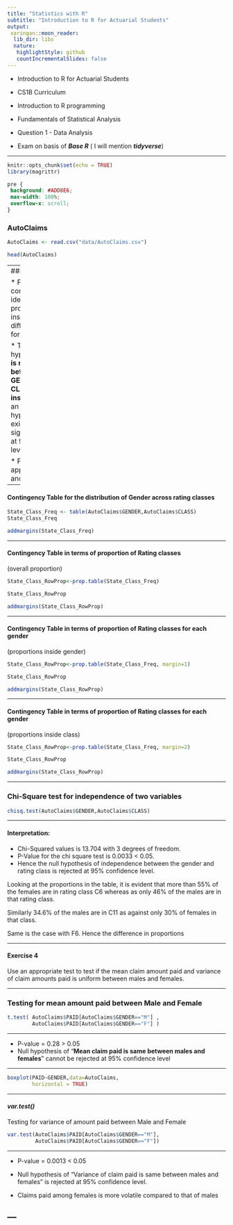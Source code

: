 ```yaml
---
title: "Statistics with R"
subtitle: "Introduction to R for Actuarial Students"
output:
 xaringan::moon_reader:
  lib_dir: libs
  nature:
   highlightStyle: github
   countIncrementalSlides: false
---
```


* Introduction to R for Actuarial Students

* CS1B Curriculum

* Introduction to R programming
* Fundamentals of Statistical Analysis

* Question 1 - Data Analysis
* Exam on basis of ***Base R*** ( I will mention ***tidyverse***)

---


```r
knitr::opts_chunk$set(echo = TRUE)
library(magrittr)
```

```css
pre {
 background: #ADD8E6;
 max-width: 100%;
 overflow-x: scroll;
}
```

### AutoClaims

```r

AutoClaims <- read.csv("data/AutoClaims.csv")
```


```r

head(AutoClaims)
```

---
### Exercise 3

* Prepare a contingency table identifying the proportion of insured across differentCLASS(es) for each gender.

* Test the null hypothesis “**There is no relationship between the GENDER and the CLASS of the insured**” against an alternate hypothesis of existence of significant relation at 95% confidence level.


* Perform an appropriate test and comment.

---

#### Contingency Table for the distribution of Gender across rating classes

```r

State_Class_Freq <- table(AutoClaims$GENDER,AutoClaims$CLASS) 
State_Class_Freq
```

```r
addmargins(State_Class_Freq)
```

---

#### Contingency Table in terms of proportion of Rating classes

(overall proportion)
```r

State_Class_RowProp<-prop.table(State_Class_Freq)

State_Class_RowProp 
```

```r

addmargins(State_Class_RowProp)
```

---

#### Contingency Table in terms of proportion of Rating classes for each gender

(proportions inside gender)

```r

State_Class_RowProp<-prop.table(State_Class_Freq, margin=1)

State_Class_RowProp 
```

```r

addmargins(State_Class_RowProp)
```

---

#### Contingency Table in terms of proportion of Rating classes for each gender

(proportions inside class)

```r

State_Class_RowProp<-prop.table(State_Class_Freq, margin=2)

State_Class_RowProp 
```


```r

addmargins(State_Class_RowProp)
```

---

### Chi-Square test for independence of two variables 

```r
chisq.test(AutoClaims$GENDER,AutoClaims$CLASS) 
```
---

#### Interpretation: 

* Chi-Squared values is 13.704 with 3 degrees of freedom. 
* P-Value for the chi square test is 0.0033 < 0.05. 
* Hence the null hypothesis of independence between the gender and rating class is rejected at 95% confidence level. 

Looking at the proportions in the table, it is evident that more than 55% of the females are 
in rating class C6 whereas as only 46% of the males are in that rating class. 

Similarly 34.6% 
of the males are in C11 as against only 30% of females in that class.

Same is the case with F6. Hence the difference in proportions

---

#### Exercise 4 


Use an appropriate test to test if the mean claim amount paid and variance of claim amounts paid is uniform between males and females.

---


### Testing for mean amount paid between Male and Female


```r
t.test( AutoClaims$PAID[AutoClaims$GENDER=="M"] , 
        AutoClaims$PAID[AutoClaims$GENDER=="F"] ) 
```

---

* P-value = 0.28 > 0.05 
* Null hypothesis of “**Mean claim paid is same between males and 
females**” cannot be rejected at 95% confidence level 

---

```r

boxplot(PAID~GENDER,data=AutoClaims,
        horizontal = TRUE)
```


---

#### ***var.test()***

Testing for variance of amount paid between Male and Female

```r
var.test(AutoClaims$PAID[AutoClaims$GENDER=="M"],
         AutoClaims$PAID[AutoClaims$GENDER=="F"]) 
```
---


* P-value = 0.0013 < 0.05 
* Null hypothesis of “Variance of claim paid is same between males and females” is rejected at 95% confidence level.

* Claims paid among females is more volatile compared to that of males

---
---